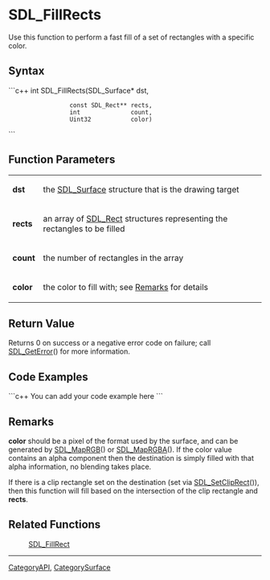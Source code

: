 <!-- pragma section-numbers off -->
<!-- pragma disable-camelcase -->

= SDL_FillRects =
Use this function to perform a fast fill of a set of rectangles with a specific color.


== Syntax ==
```c++
int SDL_FillRects(SDL_Surface*     dst,
                  const SDL_Rect** rects,
                  int              count,
                  Uint32           color)
```

== Function Parameters ==
{|
|'''dst'''
|the [[SDL_Surface]] structure that is the drawing target
|-
|'''rects'''
|an array of [[SDL_Rect]] structures representing the rectangles to be filled
|-
|'''count'''
|the number of rectangles in the array
|-
|'''color'''
|the color to fill with; see [[#Remarks|Remarks]] for details
|}

== Return Value ==
Returns 0 on success or a negative error code on failure; call [[SDL_GetError]]() for more information.

== Code Examples ==
```c++
You can add your code example here
```

== Remarks ==
'''color''' should be a pixel of the format used by the surface, and can be generated by [[SDL_MapRGB]]() or [[SDL_MapRGBA]]().  If the color value contains an alpha component then the destination is simply filled with that alpha information, no blending takes place.

If there is a clip rectangle set on the destination (set via [[SDL_SetClipRect]]()), then this function will fill based on the intersection of the clip rectangle and '''rects'''.

== Related Functions ==
:[[SDL_FillRect]]

----
[[CategoryAPI]], [[CategorySurface]]
